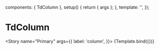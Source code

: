 <!-- TdColumn.stories.mdx-->




<Meta title="Organisms/TdColumn" component={TdColumn} />

  components: { TdColumn },
  setup() {
    return { args };
  },
  template: '<TdColumn v-bind="args" />',
});

# TdColumn

<Story name="Primary"
  args={{
    label: 'column',
  }}>
  {Template.bind({})}
</Story>